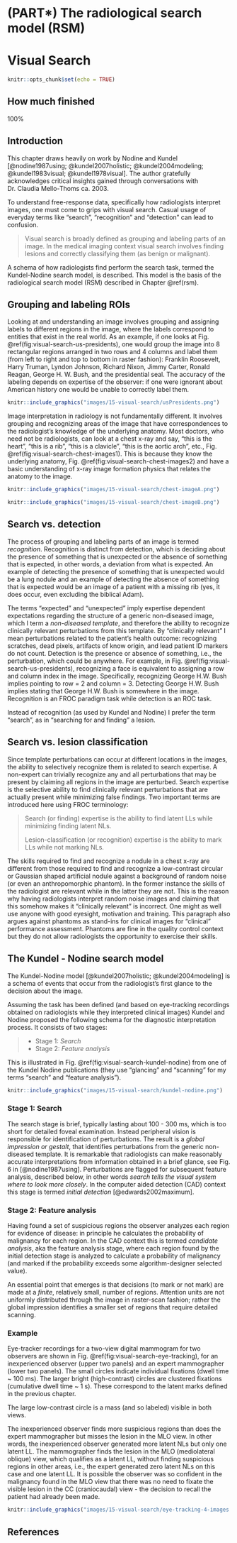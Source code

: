 # (PART\*) The radiological search model (RSM) {-}

# Visual Search {#visual-search}


```r
knitr::opts_chunk$set(echo = TRUE)
```


## How much finished {#visual-search-how-much-finished}
100%



## Introduction {#visual-search-intro}

This chapter draws heavily on work by Nodine and Kundel [@nodine1987using; @kundel2007holistic; @kundel2004modeling; @kundel1983visual; @kundel1978visual]. The author gratefully acknowledges critical insights gained through conversations with Dr. Claudia Mello-Thoms ca. 2003.


To understand free-response data, specifically how radiologists interpret images, one must come to grips with visual search. Casual usage of everyday terms like "search", "recognition" and "detection" can lead to confusion.

>
Visual search is broadly defined as grouping and labeling parts of an image. In the medical imaging context visual search involves finding lesions and correctly classifying them (as benign or malignant).


A schema of how radiologists find perform the search task, termed the Kundel-Nodine search model, is described. This model is the basis of the radiological search model (RSM) described in Chapter \@ref(rsm). 




## Grouping and labeling ROIs {#visual-search-grouping-labeling-rois}

Looking at and understanding an image involves grouping and assigning labels to different regions in the image, where the labels correspond to entities that exist in the real world. As an example, if one looks at Fig. \@ref(fig:visual-search-us-presidents), one would group the image into 8 rectangular regions arranged in two rows and 4 columns and label them (from left to right and top to bottom in raster fashion): Franklin Roosevelt, Harry Truman, Lyndon Johnson, Richard Nixon, Jimmy Carter, Ronald Reagan, George H. W. Bush, and the presidential seal. The accuracy of the labeling depends on expertise of the observer: if one were ignorant about American history one would be unable to correctly label them. 


```r
knitr::include_graphics("images/15-visual-search/usPresidents.png")
``` 


Image interpretation in radiology is not fundamentally different. It involves grouping and recognizing areas of the image that have correspondences to the radiologist’s knowledge of the underlying anatomy. Most doctors, who need not be radiologists, can look at a chest x-ray and say, "this is the heart", "this is a rib", "this is a clavicle", "this is the aortic arch", etc., Fig. \@ref(fig:visual-search-chest-images1). This is because they know the underlying anatomy, Fig. \@ref(fig:visual-search-chest-images2) and have a basic understanding of x-ray image formation physics that relates the anatomy to the image.



```r
knitr::include_graphics("images/15-visual-search/chest-imageA.png")
``` 



```r
knitr::include_graphics("images/15-visual-search/chest-imageB.png")
``` 



## Search vs. detection {#visual-search-recognition-detection}

The process of grouping and labeling parts of an image is termed *recognition*. Recognition is distinct from detection, which is deciding about the presence of something that is unexpected or the absence of something that is expected, in other words, a deviation from what is expected. An example of detecting the presence of something that is unexpected would be a lung nodule and an example of detecting the absence of something that is expected would be an image of a patient with a missing rib (yes, it does occur, even excluding the biblical Adam). 

The terms "expected" and "unexpected" imply expertise dependent expectations regarding the structure of a generic non-diseased image, which I term a *non-diseased template*, and therefore the ability to recognize  clinically relevant perturbations from this template. By "clinically relevant" I mean perturbations related to the patient's health outcome: recognizing scratches, dead pixels, artifacts of know origin, and lead patient ID markers do not count. Detection is the presence or absence of something, i.e., the perturbation, which could be anywhere. For example, in Fig. \@ref(fig:visual-search-us-presidents), recognizing a face is equivalent to assigning a row and column index in the image. Specifically, recognizing George H.W. Bush implies pointing to row = 2 and column = 3. Detecting George H.W. Bush implies stating that George H.W. Bush is somewhere in the image. Recognition is an FROC paradigm task while detection is an ROC task. 


Instead of recognition (as used by Kundel and Nodine) I prefer the term "search", as in "searching for and finding" a lesion.


## Search vs. lesion classification {#visual-search-search-classification}

Since template perturbations can occur at different locations in the images, the ability to selectively recognize them is related to search expertise. A non-expert can trivially recognize any and all perturbations that may be present by claiming all regions in the image are perturbed. Search expertise is the selective ability to find clinically relevant perturbations that are actually present while minimizing false findings. Two important terms are introduced here using FROC terminology:

>
Search (or finding) expertise is the ability to find latent LLs while minimizing finding latent NLs.
>
Lesion-classification (or recognition) expertise is the ability to mark LLs while not marking NLs. 

The skills required to find and recognize a nodule in a chest x-ray are different from those required to find and recognize a low-contrast circular or Gaussian shaped artificial nodule against a background of random noise (or even an anthropomorphic phantom). In the former instance the skills of the radiologist are relevant while in the latter they are not. This is the reason why having radiologists interpret random noise images and claiming that this somehow makes it “clinically relevant” is incorrect. One might as well use anyone with good eyesight, motivation and training. This paragraph also argues against phantoms as stand-ins for clinical images for "clinical" performance assessment. Phantoms are fine in the quality control context but they do not allow radiologists the opportunity to exercise their skills.
 

## The Kundel - Nodine search model {#visual-search-kundel-nodine-model}

The Kundel-Nodine model [@kundel2007holistic; @kundel2004modeling] is a schema of events that occur from the radiologist's first glance to the decision about the image.  

Assuming the task has been defined (and based on eye-tracking recordings obtained on radiologists while they interpreted clinical images) Kundel and Nodine proposed the following schema for the diagnostic interpretation process. It consists of two stages: 

>
* Stage 1: *Search*
* Stage 2: *Feature analysis*


This is illustrated in Fig. \@ref(fig:visual-search-kundel-nodine) from one of the Kundel Nodine publications (they use "glancing" and "scanning" for my terms "search" and "feature analysis").

```r
knitr::include_graphics("images/15-visual-search/kundel-nodine.png")
``` 



### Stage 1: Search {#visual-search-glancing-global-impression}

The search stage is brief, typically lasting about 100 - 300 ms, which is too short for detailed foveal examination. Instead peripheral vision is responsible for identification of perturbations. The result is a *global impression or gestalt*, that identifies perturbations from the generic non-diseased template. It is remarkable that radiologists can make reasonably accurate interpretations from information obtained in a brief glance, see Fig. 6 in [@nodine1987using]. Perturbations are flagged for subsequent feature analysis, described below, in other words *search tells the visual system where to look more closely*. In the computer aided detection (CAD) context this stage is termed *initial detection* [@edwards2002maximum]. 

### Stage 2: Feature analysis {#visual-search-scanning-local-feature-analysis}

Having found a set of suspicious regions the observer analyzes each region for evidence of disease: in principle he calculates the probability of malignancy for each region. In the CAD context this is termed *candidate analysis*, aka the feature analysis stage, where each region found by the initial detection stage is analyzed to calculate a probability of malignancy (and marked if the probability exceeds some algorithm-designer selected value). 

An essential point that emerges is that decisions (to mark or not mark) are made at a *finite*, relatively small, number of regions. Attention units are not uniformly distributed through the image in raster-scan fashion; rather the global impression identifies a smaller set of regions that require detailed scanning.


### Example {#visual-search-example}

Eye-tracker recordings for a two-view digital mammogram for two observers are shown in Fig. \@ref(fig:visual-search-eye-tracking), for an inexperienced observer (upper two panels) and an expert mammographer (lower two panels). The small circles indicate individual fixations (dwell time ~ 100 ms). The larger bright (high-contrast) circles are clustered fixations (cumulative dwell time ~ 1 s). These correspond to the latent marks defined in the previous chapter. 

The large low-contrast circle is a mass (and so labeled) visible in both views. 

The inexperienced observer finds more suspicious regions than does the expert mammographer but misses the lesion in the MLO view. In other words, the inexperienced observer generated more latent NLs but only one latent LL. The mammographer finds the lesion in the MLO (mediolateral oblique) view, which qualifies as a latent LL, without finding suspicious regions in other areas, i.e., the expert generated zero latent NLs on this case and one latent LL. It is possible the observer was so confident in the malignancy found in the MLO view that there was no need to fixate the visible lesion in the CC (craniocaudal) view - the decision to recall the patient had already been made.



```r
knitr::include_graphics("images/15-visual-search/eye-tracking-4-images.png")
``` 




## References {#visual-search-references}

